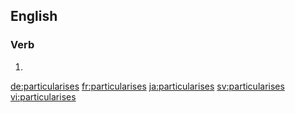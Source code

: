 ==English==

===Verb===
{{head|en|verb form}}

# {{en-third-person singular of|particularise}}

[[de:particularises]]
[[fr:particularises]]
[[ja:particularises]]
[[sv:particularises]]
[[vi:particularises]]